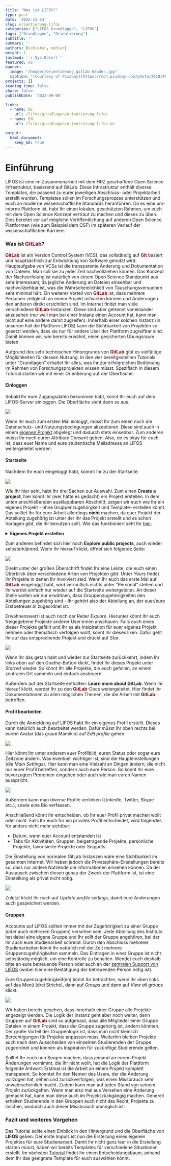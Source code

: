 ```yaml
---
title: "Was ist LIFOS?" 
type: post
date: '2022-11-14' 
slug: orientierung-lifos
categories: ["LIFOS Grundlagen", "LIFOS"] 
tags: ["Grundlagen", "Orientierung"] 
subtitle: ''
summary: '' 
authors: [schloter, nehler] 
weight: 1
lastmod: '`r Sys.Date()`'
featured: no
banner:
  image: "/header/orientierung_gitlab_header.jpg"
  caption: "[Courtesy of Pixabay](https://cdn.pixabay.com/photo/2018/05/26/14/53/directory-3431477_960_720.jpg)"
projects: []
reading_time: false
share: false
publishDate: '2022-09-06'

links:
  - name: DE
    url: /lifos/grundlagen/orientierung-lifos
  - name: EN
    url: /lifos/grundlagen/orientierung-lifos-en

output:
  html_document:
    keep_md: true
---
```


# Einführung    

LIFOS ist eine im Zusammenarbeit mit dem HRZ geschaffene Open Science Infrastruktur, basierend auf GitLab. Diese Infrastruktur enthält diverse Templates, die passend zu eurer jeweiligen Abschluss- oder Projektarbeit erstellt wurden. Templates sollen im Forschungsprozess unterstützen und euch an moderne wissenschaftliche Standards heranführen. Da es eine uni-interne Plattform ist, habt Ihr einen lokalen, geschützten Rahmen, um euch mit dem Open Science Konzept vertraut zu machen und dieses zu üben. Dies bereitet vor auf mögliche Veröffentlichung auf anderen Open Science Plattformen (wie zum Beispiel dem OSF) im späteren Verlauf der wissenschaftlichen Karriere.

### Was ist <span style="color: darkred;">**GitLab**</span>? 

<span style="color: darkred;">**GitLab**</span> ist ein Version Control System (VCS), das vollständig auf <span style="color: darkred;">**Git**</span> basiert und hauptsächlich zur Entwicklung von Software genutzt wird. Hauptaufgabe von VCSs ist die transparente Änderung und Dokumentation von Dateien. Man soll sie zu jeder Zeit nachvollziehen können. Das Konzept der Nachverfolung ist natürlich von einem Open Science Standpunkt aus sehr interessant, da jegliche Änderung an Dateien einsehbar und nachvollziehbar ist, was die Wahrscheinlichkeit von Täuschungsversuchen sehr minimal hält. Ein weiterer Vorteil von <span style="color: darkred;">**GitLab**</span> ist, dass mehrere Personen zeitgleich an einem Projekt mitwirken können und Änderungen den anderen direkt ersichtlich sind. Im Internet findet man viele verschiedene <span style="color: darkred;">**GitLab**</span>-Instanzen. Diese sind aber getrennt voneinander anzusehen (nur weil man bei einer Instanz einen Account hat, kann man nicht auf eine andere damit zugreifen). Innerhalb einer solchen Instanz (in unserem Fall die Plattform LIFOS) kann die Sichtbarkeit von Projekten so gesetzt werden, dass sie nur für andere User der Plattform zugreifbar sind. Damit können wir, wie bereits erwähnt, einen gesicherten Übungsraum bieten. 

Aufgrund des sehr technischen Hintergrunds von <span style="color: darkred;">**GitLab**</span> gibt es vielfältige Möglichkeiten für dessen Nutzung. In den vier bereitgestellten Tutorials unter "Grundlagen" erhaltet Ihr alles, was Ihr zur erfolgreichen Bedienung im Rahmen von Forschungsprojekten wissen müsst. Spezifisch in diesem Tutorial starten wir mit einer Orientierung auf der Oberfläche.

#### Einloggen

Sobald Ihr eure Zugangsdaten bekommen habt, könnt Ihr euch auf dem LIFOS-Server einloggen. Die Oberfläche sieht dann so aus.

![](gitlaborientierung_Einloggen2.png)
 
Wenn Ihr euch zum ersten Mal einloggt, müsst Ihr zum einen noch die Datenschutz- und Nutzungsbedingungen akzeptieren. Diese sind auch in einem [eigenen Projekt](https://lifos.uni-frankfurt.de/root/guidelines/-/tree/main) abgelegt und dadurch stets einsehbar. Zum anderen müsst Ihr noch euren *Attribute Consent* geben. Also, ob es okay für euch ist, dass euer Name und eure studentische Mailadresse an LIFOS weitergeleitet werden. 

#### Startseite

Nachdem Ihr euch eingeloggt habt, kommt Ihr zu der Startseite: 

![](gitlaborientierung_projectsstartsite2.png)

Wie Ihr hier seht, habt Ihr drei Sachen zur Auswahl. Zum einen **Create a project**, hier könnt Ihr (wer hätte es gedacht) ein Projekt erstellen. In dem unten anschließenden ausklappbaren Abschnitt, zeigen wir euch wie Ihr ein eigenes Projekt - ohne Gruppenzugehörgkeit und Template- erstellen könnt. Das solltet Ihr für eure Arbeit allerdings **nicht** machen, da euer Projekt der Abteilung zugehörig ist unter der Ihr das Projekt erstellt und es schon Vorlagen gibt, die Ihr benutzen sollt. Wie das funktioniert seht Ihr [hier](/lifos/grundlagen/eigenesprojekt/). 

<details><summary> **Eigenes Projekt erstellen** </summary>

Um ein eigenes Projekt zu erstellen, geht Ihr auf der LIFOS-Startseite rechts auf **New project**.

![](gitlaborientierung_newproject.png)

Anschließend öffnet sich eine Seite auf der Ihr 4 Möglichkeiten vorfindet: 

![](gitlaborientierung_newprojectoptions2.png)  

Um ein komplett eigenes Projekt zu erstellen, wählt Ihr *Create Blank Project*.
Hier gebt Ihr dem Projekt einen Namen und stellt das Visibility-Level ein (*internal*). 

Bei der Project-URL ordnet Ihr das Projekt euch selbst zu, indem Ihr einfach euren Usernamen auswählt. Dann braucht Ihr noch ein Project Slug, welches am besten eurem Projektnamen ähneln sollte, da Ihr das Projekt so am besten wiederfindet. 

![](gitlaborientierung_newblankproject.png) 
Am Ende klickt Ihr auf *Create Project* und Ihr habt ein eigenes Projekt erstellt - ohne Gruppenzugehörigkeit oder Vorlage. 

</details>

Zum anderen befindet sich hier noch **Explore public projects**, auch wieder selbsterklärend. Wenn Ihr hierauf klickt, öffnet sich folgende Seite: 

![](gitlaborientierung_ExplorePublicProjects.png)

Direkt unter der großen Überschrift findet Ihr eine Leiste, die euch einen Überblick über verschiedene Arten von Projekten gibt. Unter *Yours* findet Ihr Projekte in denen Ihr involviert seid. Wenn Ihr euch das erste Mal auf <span style="color: darkred;">**GitLab**</span> eingeloggt habt, wird vermutlich nichts unter "Personal" stehen und Ihr werdet einfach nur wieder auf die Startseite weitergeleitet.
An dieser Stelle wollen wir nur erwähnen, dass Gruppenzugehörigkeiten den Abteilungen zugehörig sind - Ihr gehört also der Abteilung an, der euer/eure Erstbetreuer:in zugeordnet ist.

Erwähnenswert ist auch noch der Reiter *Explore*. Hierunter könnt Ihr euch freigegebene Projekte anderer User:innen anschauen. Falls euch eines dieser Projekte gefällt und Ihr es als Insipiration für euer eigenes Projekt nehmen oder thematisch verfolgen wollt, könnt Ihr dieses liken. Dafür geht Ihr auf das entsprechende Projekt und drückt auf *Star*. 

![](gitlaborientierung_Star.png)

Wenn Ihr das getan habt und wieder zur Startseite zurückkehrt, indem Ihr links oben auf den Goethe-Button klickt, findet Ihr dieses Projekt unter *Starred* wieder. So könnt Ihr alle Projekte, die euch gefallen, an einem zentralen Ort sammeln und einfach ansteuern. 

Außerdem auf der Startseite enthalten: **Learn more about GitLab**. Wenn Ihr hierauf klickt, werdet Ihr zu den <span style="color: darkred;">**GitLab**</span>-Docs weitergeleitet. Hier findet Ihr Dokumentationen zu allen möglichen Themen, die die Arbeit mit <span style="color: darkred;">**GitLab**</span> betreffen. 

#### Profil bearbeiten

Durch die Anmeldung auf LIFOS habt Ihr ein eigenes Profil erstellt. Dieses kann natürlich auch bearbeitet werden. Dafür müsst Ihr oben rechts bei eurem Avatar (das graue Manekin) auf *Edit profile* gehen.  

![](gitlaborientierung_avatar.png)

Hier könnt Ihr unter anderem euer Profilbild, euren Status oder sogar eure Zeitzone ändern. Was eventuell wichtiger ist, sind die Haupteinstellungen (die *Main Settings*). Hier kann man eine Vielzahl an Dingen ändern, die nicht nur eurer Profil betreffen, sondern auch eure Person. So könnt Ihr eure bevorzugten Pronomen eingeben oder auch wie man euren Namen ausspricht. 

![](gitlaborientierung_MainSettings.png)

Außerdem kann man diverse Profile verlinken (LinkedIn, Twitter, Skype etc.), sowie eine Bio verfassen. 

Anschließend könnt Ihr entscheiden, ob Ihr euer Profil privat machen wollt oder nicht. Falls Ihr euch für ein privates Profil entscheidet, wird folgendes für andere nicht mehr sichtbar: 

- Datum, wann euer Account entstanden ist
- Tabs für Aktivitäten, Gruppen, beigetragende Projekte, persönliche Projekte, favorisierte Projekte oder Snippets. 

Die Einstellung von normalen GitLab Instanzen wäre eine Sichtbarkeit im gesamten Internet. Wir haben jedoch die Privatsphäre-Einstellungen bereits so, dass nur andere Nutzende die Informationen einsehen können. Da der Austausch zwischen diesen genau der Zweck der Plattform ist, ist eine Einstellung als privat nicht nötig.

![](gitlaborientierung_privateSettings.png)

Zuletzt klickt Ihr noch auf *Update profile settings*, damit eure Änderungen auch gespeichert werden. 

#### Gruppen {.anchorheader}

Accounts auf LIFOS sollten immer mit der Zugehörigkeit zu einer Gruppe (oder auch mehreren Gruppen) versehen sein. Jede Abteilung des Instituts hat dabei eine eigene Gruppe und Ihr sollt der Gruppe angehören, bei der Ihr auch eure Studienarbeit schreibt. Durch den Abschluss mehrerer Studienarbeiten könnt Ihr natürlich mit der Zeit mehrere Gruppenzugehörigkeiten sammeln. Das Eintragen in einer Gruppe ist nicht selbständig möglich, um eine Kontrolle zu behalten. Wendet euch deshalb bitte an eure betreuende Person oder auch an der [zentralen Support von LIFOS](mailto:lifos@uni-frankurt.de) (wobei hier eine Bestätigung der betreuenden Person nötig ist).

Eure Gruppenzugehörigkeit(en) könnt Ihr betrachten, wenn Ihr oben links auf das Menü (drei Striche), dann auf *Groups* und dann auf *View all groups* klickt.

![](gitlaborientierung_yourgroups_new.png)

Wir haben bereits gesehen, dass innerhalb einer Gruppe alle Projekte angezeigt werden. Die Logik der Instanz geht aber noch weiter, denn Gruppen auf <span style="color: darkred;">**GitLab**</span> sind so aufgebaut, dass alle Mitglieder einer Gruppe Dateien in einem Projekt, dass der Gruppe zugehörig ist, ändern könnten. Der große Vorteil der Gruppenlogik ist, dass man nicht kleinlich Berechtigungen für Projekte anpassen muss. Weiterhin bleiben Projekte auch nach dem Ausscheiden von einzelnen Studierenden der Gruppe zugeordnet und können als Inspiration für zukünftige Studierende gelten. 

Solltet Ihr euch nun Sorgen machen, dass jemand an eurem Projekt Änderungen vornimmt, die Ihr nicht wollt, hat die Logik der Plattform folgende Antwort: Erstmal ist die Arbeit an einem Projekt komplett transparent. So könntet Ihr den Namen des Users, der die Änderung vollzogen hat, sehen und zurückverfolgen, was einen Missbrauch sehr unwahrscheinlich macht. Zudem kann man auf jeden Stand von seinem Projekt zurückgehen. Wenn man also mal aus Versehen eine Änderung gemacht hat, kann man diese auch im Projekt rückgängig machen. Generell erhalten Studierende in den Gruppen auch nicht das Recht, Projekte zu löschen, wodurch auch dieser Missbrauch unmöglich ist. 

### Fazit und weiteres Vorgehen   

Das Tutorial sollte einen Einblick in den Hintergrund und die Oberfläche von **LIFOS** geben. Der erste Impuls ist nun die Erstellung eines eigenen Projektes für eure Studienarbeit. Damit Ihr nicht ganz leer in die Erstellung starten müsst, haben wir bereits Templates für verschiedene Situationen erstellt. Im nächsten [Tutorial](#) findet Ihr einen Entscheidungsbaum, anhand dem Ihr das geeignete Template für euch auswählen könnt. 

